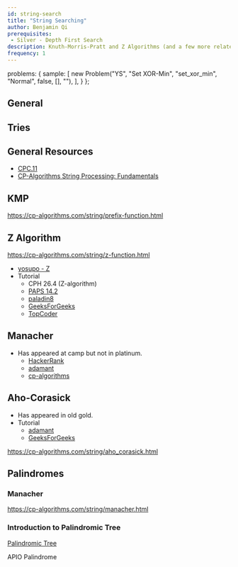 ```yaml
---
id: string-search
title: "String Searching"
author: Benjamin Qi
prerequisites: 
 - Silver - Depth First Search
description: Knuth-Morris-Pratt and Z Algorithms (and a few more related topics).
frequency: 1
---
```


  problems: {
    sample: [
      new Problem("YS", "Set XOR-Min", "set_xor_min", "Normal", false, [], ""),
    ],
  }
};

<problems-list problems={metadata.problems.sample} />

## General

## Tries

<resources>
  <resource source="CPH" title="26.2"></resource>
  <resource source="CF" title="Algorithm Gym" url="blog/entry/15729"></resource>
</resources>

## General Resources

 - [CPC.11](https://github.com/SuprDewd/T-414-AFLV/tree/master/11_strings)
 - [CP-Algorithms String Processing: Fundamentals](https://cp-algorithms.com/)

## KMP

https://cp-algorithms.com/string/prefix-function.html

## Z Algorithm

https://cp-algorithms.com/string/z-function.html

  - [yosupo - Z](https://judge.yosupo.jp/problem/zalgorithm)
  - Tutorial
    - CPH 26.4 (Z-algorithm)
    - [PAPS 14.2](https://www.csc.kth.se/~jsannemo/slask/main.pdf)
    - [paladin8](http://codeforces.com/blog/entry/3107)
    - [GeeksForGeeks](http://www.geeksforgeeks.org/searching-for-patterns-set-2-kmp-algorithm/)
    - [TopCoder](https://www.topcoder.com/community/data-science/data-science-tutorials/introduction-to-string-searching-algorithms/)

## Manacher

  - Has appeared at camp but not in platinum.
    - [HackerRank](https://www.hackerrank.com/topics/manachers-algorithm)
    - [adamant](http://codeforces.com/blog/entry/12143)
    - [cp-algorithms](https://cp-algorithms.com/string/manacher.html)
    
## Aho-Corasick

  - Has appeared in old gold.
  - Tutorial
    - [adamant](http://codeforces.com/blog/entry/14854)
    - [GeeksForGeeks](http://www.geeksforgeeks.org/aho-corasick-algorithm-pattern-searching/)

https://cp-algorithms.com/string/aho_corasick.html

## Palindromes

### Manacher

https://cp-algorithms.com/string/manacher.html

### Introduction to Palindromic Tree

[Palindromic Tree](http://codeforces.com/blog/entry/13959)

APIO Palindrome